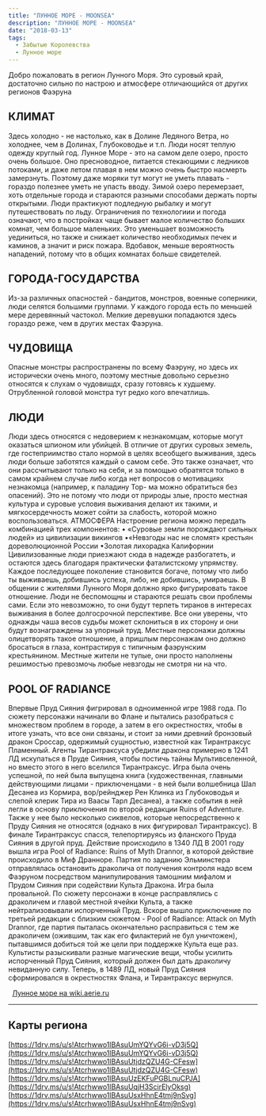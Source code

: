 ```yaml
---
title: "ЛУННОЕ МОРЕ - MOONSEA"
description: "ЛУННОЕ МОРЕ - MOONSEA"
date: "2018-03-13"
tags:
  - Забытые Королевства
  - Лунное море
---
```


Добро пожаловать в регион Лунного Моря. Это суровый край, достаточно сильно по настрою и атмосфере отличающийся от других регионов Фаэруна

## КЛИМАТ

Здесь холодно - не настолько, как в Долине Ледяного Ветра, но холоднее, чем в Долинах, Глубоководье и т.п. Люди носят теплую одежду круглый год. Лунное Море - это на самом деле озеро, просто очень большое. Оно пресноводное, питается стекающими с ледников потоками, и даже летом плавая в нем можно очень быстро насмерть замерзнуть. Поэтому даже моряки тут могут не уметь плавать - гораздо полезнее уметь не упасть вводу. Зимой озеро перемерзает, хоть отдельные города и стараются разными способами держать порты открытыми. Люди практикуют подледную рыбалку и могут путешествовать по льду. Ограничения по технологиии и погода означают, что в постройках чаще бывает малое количеcтво больших комнат, чем большое маленьких. Это уменьшает возможность уединиться, но также и снижает количество необходимых печек и каминов, а значит и риск пожара. Вдобавок, меньше вероятность нападений, потому что в общих комнатах больше свидетелей.

## ГОРОДА-ГОСУДАРСТВА

Из-за различных опасностей - бандитов, монстров, военные соперники, люди селятся большими группами. У каждого города есть по меньшей мере деревянный частокол. Мелкие деревушки попадаются здесь гораздо реже, чем в других местах Фаэруна.

## ЧУДОВИЩА

Опасные монстры распространены по всему Фаэруну, но здесь их исторически очень много, поэтому местные довольно серьезно относятся к слухам о чудовишдх, сразу готовясь к худшему. Отрубленной головой монстра тут редко кого впечатлишь.

## ЛЮДИ

Люди здесь относятся с недоверием к незнакомцам, которые могут оказаться шпионом или убийцей. В отличие от других суровых земель, где гостеприимство стало нормой в целях всеобщего выживания, здесь люди больше заботятся каждый о самом себе. Это также означает, что они рассчитывают только на себя, и за помощью обратятся только в самом крайнем случае либо когда нет вопросов о мотивациях незнакомца (например, к паладину Тор- ма можно обратиться без опасений). Это не потому что люди от природы злые, просто местная культура и суровые условия выживания делают их такими, и мягкосердечность может сойти за слабость, которой можно воспользоваться. АТМОСФЕРА Настроение региона можно передать комбинацией трех компонентов: • «Суровые земли порождают сильных людей» из цивилизации викингов •«Невзгоды нас не сломят» крестьян дореволюционной России •Золотая лихорадка Калифорнии Цивилизованные люди приезжают сюда в надежде разбогатеть, и остаются здесь благодаря практически фаталистскому упрямству. Каждое последующее поколение становится богаче, потому что либо ты выживаешь, добившись успеха, либо, не добившись, умираешь. В общении с жителями Лунного Моря должно ярко фигурировать такое отношение. Люди не беспомощны и стараются решать свои проблемы сами. Если это невозможно, то они будут терпеть тиранов в интересах выживания в более долгосрочной перспективе. Все они уверены, что однажды чаша весов судьбы может склониться в их сторону и они будут вознаграждены за упорный труд. Местные персонажи должны олицетворять такое отношение, а пришлым персонажам оно должно бросаться в глаза, контрастируя с типичным фаэрунским крестьянином. Местные жители не тупые, они просто наполнены решимостью превозмочь любые невзгоды не смотря ни на что.

## POOL OF RADIANCE

Впервые Пруд Сияния фигрировал в одноименной игре 1988 года. По сюжету персонажи начинали во Флане и пытались разобраться с множеством проблем в городе, а затем в его окрестностях, чтобы в итоге узнать, что все они связаны, и стоит за ними древний бронзовый дракон Сроссар, одержимый сущностью, известной как Тирантраксус Пламенный. Агенты Тирантраксуса убедили дракона примерно в 1241 ЛД искупаться в Пруде Сияния, чтобы постичь тайны Мультивселенной, но вместо этого в него вселился Тирантраксус. Игра была очень успешной, по ней была выпущена книга (художественная, главными действующими лицами - приключенцами - в ней были волшебница Шал Десанеа из Кормира, вор/рейнджер Рен Клинка из Глубоководья и слепой клерик Тира из Ваасы Тарл Десанеа), а также события в ней легли в основу приключения по второй редакции Ruins of Adventure. Также у нее было несколько сиквелов, которые непосредственно к Пруду Сияния не относятся (однако в них фигурировал Тирантраксус). В финале Тирантраксус спасся, телепортируясь из фланского Пруда Сияния в другой пруд. Действие происходило в 1340 ЛД В 2001 году вышла игра Pool of Radiance: Ruins of Myth Drannor, в которой действие происходило в Миф Дранноре. Партия по заданию Эльминстера отправлялась остановить драколича от получения контроля надо всем Фаэруном посредством манипулирования тамошним мифалом и Прудом Сияния при содействии Культа Дракона. Игра была провальной. По сюжету персонажи в конце расправлялись с драколичем и главой местной ячейки Культа, а также нейтрализовывали испорченный Пруд. Вскоре вышло приключение по третьей редакции с близким сюжетом - Pool of Radiance: Attack on Myth Drannor, где партия пыталась окончательно расправиться с тем же драколичем (ожившим, так как его филактерий не бул уничтожен), пытавшимся добиться той же цели при поддержке Культа еще раз. Культисты разыскивали разные магические вещи, чтобы усилить испорченный Пруд Сияния, который должен был дать драколичу невиданную силу. Теперь, в 1489 ЛД, новый Пруд Сияния сформировался в окрестностях Флана, и Тирантраксус вернулся.

  [Лунное море на wiki.aerie.ru](http://wiki.aerie.ru/wiki/%D0%9A%D0%B0%D1%82%D0%B5%D0%B3%D0%BE%D1%80%D0%B8%D1%8F:%D0%9B%D1%83%D0%BD%D0%BD%D0%BE%D0%B5_%D0%BC%D0%BE%D1%80%D0%B5)

---

## Карты региона

[https://1drv.ms/u/s!Atcrhwwo1lBAsuUmYQYvG6i-vD3j5Q](https://1drv.ms/u/s!Atcrhwwo1lBAsuUmYQYvG6i-vD3j5Q) [https://1drv.ms/u/s!Atcrhwwo1lBAsuUtjdzQZU4G-CFesw](https://1drv.ms/u/s!Atcrhwwo1lBAsuUtjdzQZU4G-CFesw) [https://1drv.ms/u/s!Atcrhwwo1lBAsuUzEKFuPGBLnuCPJA](https://1drv.ms/u/s!Atcrhwwo1lBAsuUqjH3ScirElyOksg) [https://1drv.ms/u/s!Atcrhwwo1lBAsuUsxHhnE4tmj9nSvg](https://1drv.ms/u/s!Atcrhwwo1lBAsuUsxHhnE4tmj9nSvg)

